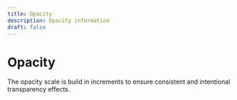 ```yaml
---
title: Opacity
description: Opacity information
draft: false
---
```


# Opacity

The opacity scale is build in increments to ensure consistent and intentional transparency effects.

<OpacityTable />

